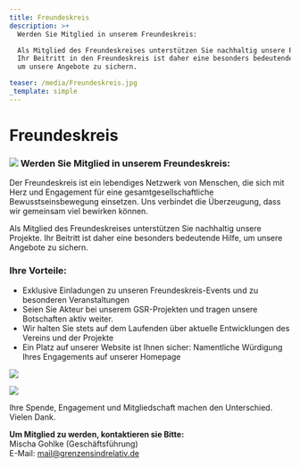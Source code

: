 ```yaml
---
title: Freundeskreis
description: >+
  Werden Sie Mitglied in unserem Freundeskreis:

  Als Mitglied des Freundeskreises unterstützen Sie nachhaltig unsere Projekte.
  Ihr Beitritt in den Freundeskreis ist daher eine besonders bedeutende Hilfe,
  um unsere Angebote zu sichern.

teaser: /media/Freundeskreis.jpg
_template: simple
---
```


# Freundeskreis

### ![](/media/Freundeskreis.jpg)  **Werden Sie Mitglied in unserem Freundeskreis:**

Der Freundeskreis ist ein lebendiges Netzwerk von Menschen, die sich mit Herz und Engagement für eine gesamtgesellschaftliche Bewusstseinsbewegung einsetzen. Uns verbindet die Überzeugung, dass wir gemeinsam viel bewirken können.

Als Mitglied des Freundeskreises unterstützen Sie nachhaltig unsere Projekte. Ihr Beitritt ist daher eine besonders bedeutende Hilfe, um unsere Angebote zu sichern.

### **Ihre Vorteile:**

* Exklusive Einladungen zu unseren Freundeskreis-Events und zu besonderen Veranstaltungen
* Seien Sie Akteur bei unserem GSR-Projekten und tragen unsere Botschaften aktiv weiter.
* Wir halten Sie stets auf dem Laufenden über aktuelle Entwicklungen des Vereins und der Projekte
* Ein Platz auf unserer Website ist Ihnen sicher: Namentliche Würdigung Ihres Engagements auf unserer Homepage

![](/media/MBGSR2.png)

![](</media/Grafische Darstellung Mitgliedbeiträge_OH.png>)

Ihre Spende, Engagement und Mitgliedschaft machen den Unterschied. \
Vielen Dank.

**Um Mitglied zu werden, kontaktieren sie Bitte:**\
Mischa Gohlke (Geschäftsführung)\
E-Mail: mail@grenzensindrelativ.de
